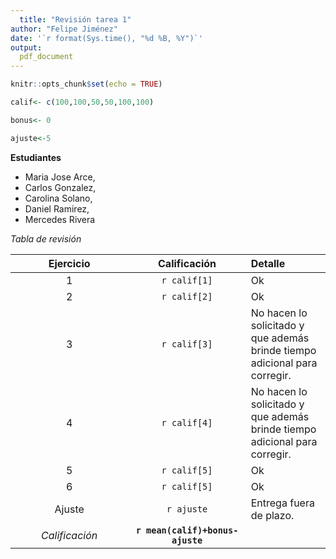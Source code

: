 ```yaml
---
  title: "Revisión tarea 1"
author: "Felipe Jiménez"
date: '`r format(Sys.time(), "%d %B, %Y")`'
output: 
  pdf_document
---
```

  
```r
knitr::opts_chunk$set(echo = TRUE)
```



```r

calif<- c(100,100,50,50,100,100)

bonus<- 0

ajuste<-5

```

**Estudiantes**
  
- Maria Jose Arce, 
- Carlos Gonzalez, 
- Carolina Solano,
- Daniel Ramirez, 
- Mercedes Rivera

*Tabla de revisión*
  
  | Ejercicio      | Calificación | Detalle     |
  | :----:        |    :----:   |          :--- |
  | 1     | `r calif[1]`       | Ok  |
  | 2 | `r calif[2]`      | Ok     |
  | 3  | `r calif[3]`    | No hacen lo solicitado y que además brinde tiempo adicional para corregir.  |
  | 4 | `r calif[4]`      | No hacen lo solicitado y que además brinde tiempo adicional para corregir.     |
  | 5     | `r calif[5]`       | Ok   |
  | 6     | `r calif[5]`       | Ok   |
  | Ajuste  | `r ajuste `      |  Entrega fuera de plazo.    |
  | *Calificación*  | **`r mean(calif)+bonus-ajuste `**      |      |
  
  
  